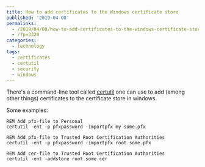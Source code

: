 ```yaml
---
title: How to add certificates to the Windows certificate store
published: '2019-04-08'
permalinks:
  - /2019/04/08/how-to-add-certificates-to-the-windows-certificate-store/
  - /?p=3320
categories:
  - technology
tags:
  - certificates
  - certutil
  - security
  - windows
---
```


There's a command-line tool called <a href="https://docs.microsoft.com/en-us/windows-server/administration/windows-commands/certutil">certutil</a> one can use to add (among other things) certificates to the certificate store in windows.

Some examples:

```dos
REM Add pfx-file to Personal
certutil -ent -p pfxpassword -importpfx my some.pfx

REM Add pfx-file to Trusted Root Certification Authorities
certutil -ent -p pfxpassword -importpfx root some.pfx

REM Add cer-file to Trusted Root Certification Authorities
certutil -ent -addstore root some.cer
```
